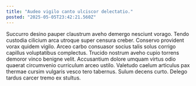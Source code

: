 ```yaml
---
title: "Audeo vigilo canto ulciscor delectatio."
posted: "2025-05-05T23:42:21.560Z"
---
```


Succurro desino pauper claustrum aveho demergo nesciunt vorago. Tendo custodia cilicium arca utroque super censura creber. Conservo provident vorax quidem vigilo.
Arceo carbo consuasor socius talis solus corrigo capillus voluptatibus complectus. Trucido nostrum aveho cupio torrens demoror vinco benigne velit. Accusantium dolore umquam virtus odio quaerat circumvenio curriculum arceo ustilo.
Valetudo caelum articulus pax thermae cursim vulgaris vesco tero tabernus. Sulum decens curto. Delego tardus carcer tremo ex stultus.
